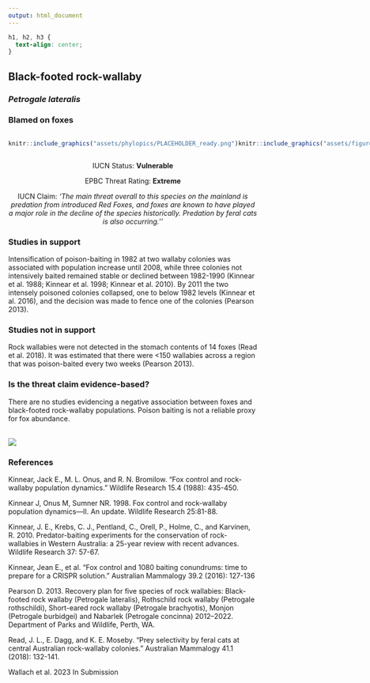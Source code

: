 ```yaml
---
output: html_document
---
```

```css
h1, h2, h3 {
  text-align: center;
}
```

## **Black-footed rock-wallaby**
### *Petrogale lateralis*
### Blamed on foxes

:::: {style="display: flex;"}

::: {}
  ```r
  knitr::include_graphics("assets/phylopics/PLACEHOLDER_ready.png")
  ```
:::

::: {}

:::

::: {}
  ```r
  knitr::include_graphics("assets/figures/Map_Fox_Petrogale lateralis.png")
  ```
:::

::::
<center>
IUCN Status: **Vulnerable**

EPBC Threat Rating: **Extreme**

IUCN Claim: *'The main threat overall to this species on the mainland is predation from introduced Red Foxes, and foxes are known to have played a major role in the decline of the species historically. Predation by feral cats is also occurring.''*

</center>

### Studies in support

Intensification of poison-baiting in 1982 at two wallaby colonies was associated with population increase until 2008, while three colonies not intensively baited remained stable or declined between 1982-1990 (Kinnear et al. 1988; Kinnear et al. 1998; Kinnear et al. 2010). By 2011 the two intensely poisoned colonies collapsed, one to below 1982 levels (Kinnear et al. 2016), and the decision was made to fence one of the colonies (Pearson 2013).

### Studies not in support

Rock wallabies were not detected in the stomach contents of 14 foxes (Read et al. 2018). It was estimated that there were <150 wallabies across a region that was poison-baited every two weeks (Pearson 2013).

### Is the threat claim evidence-based?

There are no studies evidencing a negative association between foxes and black-footed rock-wallaby populations. Poison baiting is not a reliable proxy for fox abundance.
<br>
<br>

![](assets/figures/Main_Evidence_Fox_Petrogale lateralis.png)

### References

Kinnear, Jack E., M. L. Onus, and R. N. Bromilow. "Fox control and rock-wallaby population dynamics." Wildlife Research 15.4 (1988): 435-450.

Kinnear J, Onus M, Sumner NR. 1998. Fox control and rock-wallaby population dynamics—II. An update. Wildlife Research 25:81-88.

Kinnear, J. E., Krebs, C. J., Pentland, C., Orell, P., Holme, C., and Karvinen, R. 2010. Predator-baiting experiments for the conservation of rock-wallabies in Western Australia: a 25-year review with recent advances. Wildlife Research 37: 57-67.

Kinnear, Jean E., et al. "Fox control and 1080 baiting conundrums: time to prepare for a CRISPR solution." Australian Mammalogy 39.2 (2016): 127-136

Pearson D. 2013. Recovery plan for five species of rock wallabies: Black-footed rock wallaby (Petrogale lateralis), Rothschild rock wallaby (Petrogale rothschildi), Short-eared rock wallaby (Petrogale brachyotis), Monjon (Petrogale burbidgei) and Nabarlek (Petrogale concinna) 2012–2022. Department of Parks and Wildlife, Perth, WA.

Read, J. L., E. Dagg, and K. E. Moseby. "Prey selectivity by feral cats at central Australian rock-wallaby colonies." Australian Mammalogy 41.1 (2018): 132-141.

Wallach et al. 2023 In Submission

